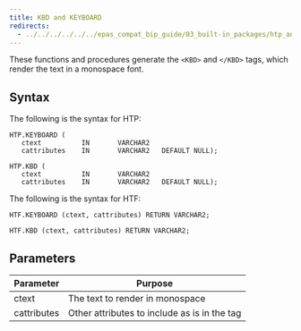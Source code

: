 ```yaml
---
title: KBD and KEYBOARD
redirects:
  - ../../../../../../epas_compat_bip_guide/03_built-in_packages/htp_and_htf/kbd_and_keyboard #generated for docs/epas/reorg-role-use-case-mode
---
```


These functions and procedures generate the `<KBD>` and `</KBD>` tags, which render the text in a monospace font.

## Syntax

The following is the syntax for HTP:

```
HTP.KEYBOARD (
   ctext          IN       VARCHAR2
   cattributes    IN       VARCHAR2   DEFAULT NULL);

HTP.KBD (
   ctext          IN       VARCHAR2
   cattributes    IN       VARCHAR2   DEFAULT NULL);
```

The following is the syntax for HTF:

```
HTF.KEYBOARD (ctext, cattributes) RETURN VARCHAR2;

HTF.KBD (ctext, cattributes) RETURN VARCHAR2;
```

## Parameters

| Parameter | Purpose  |
| --------- | -------- |
| ctext | The text to render in monospace |
| cattributes | Other attributes to include as is in the tag |

